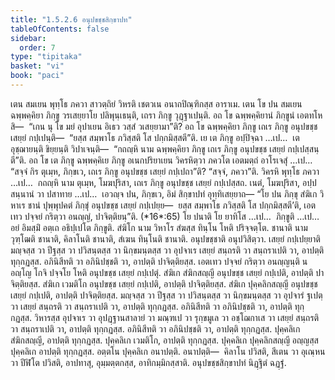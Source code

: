 ```yaml
---
title: "1.5.2.6 อนุปขชฺชสิกฺขาปท"
tableOfContents: false
sidebar:
  order: 7
type: "tipitaka"
basket: "vi"
book: "paci"
---
```



<DynamicBreadcrumb />

<Division number="119" book="paci">

<Paragraph number="415" book="paci">
เตน สมเยน พุทฺโธ ภควา สาวตฺถิยํ วิหรติ เชตวเน อนาถปิณฺฑิกสฺส อาราเม. เตน โข ปน สมเยน ฉพฺพคฺคิยา ภิกฺขู วรเสยฺยาโย ปลิพุนฺเธนฺติ, เถรา ภิกฺขู วุฏฺฐาเปนฺติ. อถ โข ฉพฺพคฺคิยานํ ภิกฺขูนํ เอตทโหสิ—  “เกน นุ โข มยํ อุปาเยน อิเธว วสฺสํ วเสยฺยามา”ติ? อถ โข ฉพฺพคฺคิยา ภิกฺขู เถเร ภิกฺขู อนุปขชฺช เสยฺยํ กปฺเปนฺติ—  “ยสฺส สมฺพาโธ ภวิสฺสติ โส ปกฺกมิสฺสตี”ติ. เย เต ภิกฺขู อปฺปิจฺฉา …เป…  เต อุชฺฌายนฺติ ขิยฺยนฺติ วิปาเจนฺติ—  “กถญฺหิ นาม ฉพฺพคฺคิยา ภิกฺขู เถเร ภิกฺขู อนุปขชฺช เสยฺยํ กปฺเปสฺสนฺตี”ติ.
</Paragraph>

<Paragraph number="416" book="paci">
อถ โข เต ภิกฺขู ฉพฺพคฺคิเย ภิกฺขู อเนกปริยาเยน วิครหิตฺวา ภควโต เอตมตฺถํ อาโรเจสุํ …เป…  “สจฺจํ กิร ตุเมฺห, ภิกฺขเว, เถเร ภิกฺขู อนุปขชฺช เสยฺยํ กปฺเปถา”ติ? “สจฺจํ, ภควา”ติ. วิครหิ พุทฺโธ ภควา …เป…  กถญฺหิ นาม ตุเมฺห, โมฆปุริสา, เถเร ภิกฺขู อนุปขชฺช เสยฺยํ กปฺเปสฺสถ. เนตํ, โมฆปุริสา, อปฺปสนฺนานํ วา ปสาทาย …เป…  เอวญฺจ ปน, ภิกฺขเว, อิมํ สิกฺขาปทํ อุทฺทิเสยฺยาถ—
</Paragraph>

</Division>
<Division number="120" book="paci">

<Paragraph number="417" book="paci">
<Emphasis>“โย ปน ภิกฺขุ สํฆิเก วิหาเร ชานํ ปุพฺพุปคตํ ภิกฺขุํ อนุปขชฺช เสยฺยํ กปฺเปยฺย—  ยสฺส สมฺพาโธ ภวิสฺสติ โส ปกฺกมิสฺสตี’ติ, เอตเทว ปจฺจยํ กริตฺวา อนญฺญํ, ปาจิตฺติยนฺ”</Emphasis>ติ. (*16*:<Emphasis>65</Emphasis>)
</Paragraph>

</Division>
<Division number="121" book="paci">

<Paragraph number="418" book="paci">
<Emphasis>โย ปนา</Emphasis>ติ โย ยาทิโส …เป…  <Emphasis>ภิกฺขู</Emphasis>ติ …เป…  อยํ อิมสฺมิํ อตฺเถ อธิปฺเปโต ภิกฺขูติ.
</Paragraph>

<Paragraph number="419" book="paci">
<Emphasis>สํฆิโก</Emphasis> นาม วิหาโร สํฆสฺส ทินฺโน โหติ ปริจฺจตฺโต.
</Paragraph>

<Paragraph number="420" book="paci">
<Emphasis>ชานาติ</Emphasis> นาม วุฑฺโฒติ ชานาติ, คิลาโนติ ชานาติ, สํเฆน ทินฺโนติ ชานาติ.
</Paragraph>

<Paragraph number="421" book="paci">
<Emphasis>อนุปขชฺชา</Emphasis>ติ อนุปวิสิตฺวา.
</Paragraph>

<Paragraph number="422" book="paci">
<Emphasis>เสยฺยํ กปฺเปยฺยา</Emphasis>ติ มญฺจสฺส วา ปีฐสฺส วา ปวิสนฺตสฺส วา นิกฺขมนฺตสฺส วา อุปจาเร เสยฺยํ สนฺถรติ วา สนฺถราเปติ วา, อาปตฺติ ทุกฺกฏสฺส. อภินิสีทติ วา อภินิปชฺชติ วา, อาปตฺติ ปาจิตฺติยสฺส.
</Paragraph>

<Paragraph number="423" book="paci">
<Emphasis>เอตเทว ปจฺจยํ กริตฺวา อนญฺญนฺ</Emphasis>ติ น อญฺโญ โกจิ ปจฺจโย โหติ อนุปขชฺช เสยฺยํ กปฺเปตุํ.
</Paragraph>

</Division>
<Division number="122" book="paci">

<Paragraph number="424" book="paci">
สํฆิเก สํฆิกสญฺญี อนุปขชฺช เสยฺยํ กปฺเปติ, อาปตฺติ ปาจิตฺติยสฺส. สํฆิเก เวมติโก อนุปขชฺช เสยฺยํ กปฺเปติ, อาปตฺติ ปาจิตฺติยสฺส. สํฆิเก ปุคฺคลิกสญฺญี อนุปขชฺช เสยฺยํ กปฺเปติ, อาปตฺติ ปาจิตฺติยสฺส.
</Paragraph>

<Paragraph number="425" book="paci">
มญฺจสฺส วา ปีฐสฺส วา ปวิสนฺตสฺส วา นิกฺขมนฺตสฺส วา อุปจารํ ฐเปตฺวา เสยฺยํ สนฺถรติ วา สนฺถราเปติ วา, อาปตฺติ ทุกฺกฏสฺส. อภินิสีทติ วา อภินิปชฺชติ วา, อาปตฺติ ทุกฺกฏสฺส. วิหารสฺส อุปจาเร วา อุปฏฺฐานสาลายํ วา มณฺฑเป วา รุกฺขมูเล วา อชฺโฌกาเส วา เสยฺยํ สนฺถรติ วา สนฺถราเปติ วา, อาปตฺติ ทุกฺกฏสฺส. อภินิสีทติ วา อภินิปชฺชติ วา, อาปตฺติ ทุกฺกฏสฺส. ปุคฺคลิเก สํฆิกสญฺญี, อาปตฺติ ทุกฺกฏสฺส. ปุคฺคลิเก เวมติโก, อาปตฺติ ทุกฺกฏสฺส. ปุคฺคลิเก ปุคฺคลิกสญฺญี อญฺญสฺส ปุคฺคลิเก อาปตฺติ ทุกฺกฏสฺส. อตฺตโน ปุคฺคลิเก อนาปตฺติ.
</Paragraph>

</Division>
<Division number="123" book="paci">

<Paragraph number="426" book="paci">
อนาปตฺติ—  คิลาโน ปวิสติ, สีเตน วา อุเณฺหน วา ปีฬิโต ปวิสติ, อาปทาสุ, อุมฺมตฺตกสฺส, อาทิกมฺมิกสฺสาติ.

</Paragraph>
</Division>

<Paragraph number="427" type="center" book="paci">
อนุปขชฺชสิกฺขาปทํ นิฏฺฐิตํ ฉฏฺฐํ.
</Paragraph>